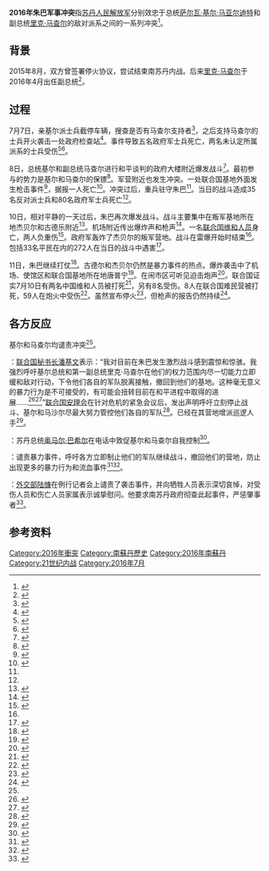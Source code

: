 {{Infobox military conflict
| conflict    = 2016年朱巴军事冲突
| partof      = [[南苏丹内战|南苏丹内战]]
| date        = 2016年7月7日 - 11日
| place       = [[南苏丹|南苏丹]][[朱巴|朱巴]]
| result      = 2016年7月11日宣布停火
| combatant1  = {{flagicon|SSD}} 南蘇丹官軍
| combatant2  = {{flagicon|SSD}} 南蘇丹叛軍
| commander1  = {{flagicon|SSD}} [[萨尔瓦·基尔·马亚尔迪特|萨尔瓦·基尔]]
| commander2  = {{flagicon|SSD}} [[里克·馬查爾|里克·馬查爾]]
| casualties3 = 279人死亡（33位平民，2名中国联合国维和部队）<ref>{{cite web|url=https://www.wsj.com/articles/violence-in-south-sudan-kills-chinese-u-n-peacekeeper-1468224678|title=Violence in South Sudan Kills Two Chinese U.N. Peacekeepers|first=Josh|last=Chin|website=WSJ|access-date=2019-09-16|archive-url=https://web.archive.org/web/20190524031934/https://www.wsj.com/articles/violence-in-south-sudan-kills-chinese-u-n-peacekeeper-1468224678|archive-date=2019-05-24|dead-url=no}}</ref>
}}
'''2016年朱巴军事冲突'''指[[苏丹人民解放军|苏丹人民解放军]]分别效忠于总统[[萨尔瓦·基尔·马亚尔迪特|萨尔瓦·基尔·马亚尔迪特]]和副总统[[里克·马查尔|里克·马查尔]]的敌对派系之间的一系列冲突<ref>{{cite web|publisher=Belfast Telegraph|date=2016-07-11|access-date=2016-07-11|url=http://www.belfasttelegraph.co.uk/news/world-news/civil-war-fears-as-as-heavy-arms-fire-rocks-south-sudan-capital-34872636.html?|agency=Associated Press|title=Civil war fears as as heavy arms fire rocks South Sudan capital,}}</ref>。

== 背景 ==
2015年8月，双方曾签署停火协议，尝试结束南苏丹内战。后来[[里克·马查尔|里克·马查尔]]于2016年4月出任副总统<ref>{{cite web|url=http://www.bbc.com/news/world-africa-36140423|title=South Sudan rebel chief Riek Machar sworn in as vice-president|date=2016-04-26|access-date=2016-07-11|publisher=BBC|archive-url=https://web.archive.org/web/20160704230446/http://www.bbc.com/news/world-africa-36140423|archive-date=2016-07-04|dead-url=no}}</ref>。

== 过程 ==
7月7日，亲基尔派士兵截停车辆，搜查是否有马查尔支持者<ref>{{cite web|url=http://www.reuters.com/article/us-south-sudan-security-casualties-idUSKCN0ZQ08J|title=Renewed fighting erupts in South Sudan as fears of civil war mount|first=Denis|last=Dumo|first2=Michelle|last2=Nichols|date=2016-07-10|accessdate=2016-07-11|publisher=Reuters|archive-url=https://web.archive.org/web/20160710231524/http://www.reuters.com/article/us-south-sudan-security-casualties-idUSKCN0ZQ08J|archive-date=2016-07-10|dead-url=no}}</ref>，之后支持马查尔的士兵开火袭击一处政府检查站<ref>{{cite web|url=http://www.bbc.com/news/world-africa-36744636|title=South Sudan: Heavy gunfire following death of soldiers|publisher=BBC|date=2016-07-08|accessdate=2016-07-09|archive-url=https://web.archive.org/web/20160708231859/http://www.bbc.com/news/world-africa-36744636|archive-date=2016-07-08|dead-url=no}}</ref>。事件导致五名政府军士兵死亡，两名未认定所属派系的士兵受伤<ref>{{cite web|accessdate=2016-07-10|publisher=Xinhua|date=2016-07-08|url=http://news.xinhuanet.com/english/2016-07/09/c_135499508.htm|title=South Sudan leaders appeal for calm after clashes in Juba|archive-url=https://web.archive.org/web/20160709145039/http://news.xinhuanet.com/english/2016-07/09/c_135499508.htm|archive-date=2016-07-09|dead-url=no}}</ref><ref name=":0">{{Cite news|url=http://www.nytimes.com/2016/07/11/world/africa/south-sudan-fighting.html|title=New Wave of Violence Ripples Through South Sudan’s Capital|last=Fortin|first=Jacey|date=2016-07-10|last2=Kron|first2=Josh|newspaper=The New York Times|issn=0362-4331|access-date=2016-07-11|archive-url=https://web.archive.org/web/20160710221455/http://www.nytimes.com/2016/07/11/world/africa/south-sudan-fighting.html|archive-date=2016-07-10|dead-url=no}}</ref>。

8日，总统基尔和副总统马查尔进行和平谈判的政府大楼附近爆发战斗<ref name="poiuyt">{{cite web|url=http://www.reuters.com/article/us-southsudan-security-idUSKCN0ZP075|title=At least 115 soldiers killed in South Sudan clashes: opposition|date=2016-07-09|accessdate=2016-07-09|publisher=Reuters|last=Dumo|first=Denis|last2=Biryabarema|first2=Elias|archive-url=https://web.archive.org/web/20160710021858/http://www.reuters.com/article/us-southsudan-security-idUSKCN0ZP075|archive-date=2016-07-10|dead-url=no}}</ref>。最初参与的势力是基尔和马查尔的保镖<ref>{{cite web|url=http://www.radioaustralia.net.au/international/2016-07-10/at-least-150-soldiers-killed-as-south-sudan-marks-fifth-independence-anniversary/1597512?|publisher=ABC|title=At least 150 soldiers killed as South Sudan marks fifth independence anniversary|date=2016-07-09|accessdate=2016-07-09|archive-url=https://web.archive.org/web/20160710151948/http://www.radioaustralia.net.au/international/2016-07-10/at-least-150-soldiers-killed-as-south-sudan-marks-fifth-independence-anniversary/1597512|archive-date=2016-07-10|dead-url=no}}</ref>。军营附近也发生冲突。一处联合国基地外面发生枪击事件<ref>{{cite web|publisher=Al Jazeera|url=http://www.aljazeera.com/news/2016/07/south-sudan-scores-dead-independence-anniversary-160709090438275.html|title=South Sudan: 'Scores dead' on independence anniversary|date=2016-07-09|access-date=2016-07-09|archive-url=https://web.archive.org/web/20160709120251/http://www.aljazeera.com/news/2016/07/south-sudan-scores-dead-independence-anniversary-160709090438275.html|archive-date=2016-07-09|dead-url=no}}</ref>，据报一人死亡<ref>{{cite web|publisher=Gulf Today|url=http://gulftoday.ae/portal/86bfdc4d-b832-49bb-826f-0f7c149a40bd.aspx?|title=S.Sudan clashes kill over 150 soldiers|date=2016-07-09|access-date=2016-07-09|archive-url=https://web.archive.org/web/20160709211409/http://gulftoday.ae/portal/86bfdc4d-b832-49bb-826f-0f7c149a40bd.aspx|archive-date=2016-07-09|dead-url=yes}}</ref>。冲突过后，重兵驻守朱巴<ref name="poiuyt"/>。当日的战斗造成35名反对派士兵和80名政府军士兵死亡<ref name="poiuyt"/>。

10日，相对平静的一天过后，朱巴再次爆发战斗。战斗主要集中在叛军基地所在地杰贝尔和古德乐附近<ref>{{cite web|url=http://www.ctvnews.ca/world/renewed-fighting-breaks-out-across-south-sudan-capital-1.2980833|title=Renewed fighting breaks out across South Sudan capital|date=2016-07-10|publisher=CTV|access-date=2016-07-10|archive-url=https://web.archive.org/web/20190912101632/https://www.ctvnews.ca/world/heavy-arms-fire-rocks-south-sudan-capital-many-casualties-1.2980833|archive-date=2019-09-12|dead-url=no}}</ref>。机场附近传出爆炸声和枪声<ref>{{cite web|url=http://www.aljazeera.com/news/2016/07/south-sudan-fighting-gunfire-erupts-juba-160710064423699.html|title=South Sudan fighting: Gunfire erupts again in Juba|date=2016-07-10|access-date=2016-07-10|publisher=Al Jazeera|archive-url=https://web.archive.org/web/20160710081655/http://www.aljazeera.com/news/2016/07/south-sudan-fighting-gunfire-erupts-juba-160710064423699.html|archive-date=2016-07-10|dead-url=no}}</ref>。一名[[联合国维和部队|联合国维和人员]]身亡，两人负重伤<ref>{{cite web|publisher=Reuters|url=http://www.reuters.com/article/us-south-sudan-security-casualties-idUSKCN0ZQ08J|title=Renewed fighting erupts in South Sudan as fears of civil war mount|last=Dumo|first=Denis|date=2016-07-10|access-date=2016-07-10|archive-url=https://web.archive.org/web/20160710092458/http://www.reuters.com/article/us-south-sudan-security-casualties-idUSKCN0ZQ08J|archive-date=2016-07-10|dead-url=no}}</ref>。政府军轰炸了杰贝尔的叛军营地。战斗在雷爆开始时结束<ref name="a"/>。包括33名平民在内的272人在当日的战斗中遇害<ref>{{cite web|title=Up to 272 dead in South Sudan, mortars & RPGs fired near UN compound|url=https://www.rt.com/news/350438-south-sudan-fighting-un/|website=rt.com|publisher=Russia Today|accessdate=2016-07-11|archive-url=https://web.archive.org/web/20160711114357/https://www.rt.com/news/350438-south-sudan-fighting-un/|archive-date=2016-07-11|dead-url=no}}</ref>。

11日，朱巴继续打仗<ref>{{cite web|url=http://www.bbc.com/news/world-africa-36762831|title=South Sudan: Clashes erupt in Juba hours after UN plea|publisher=BBC|date=2016-07-11|access-date=2016-07-11|archive-url=https://web.archive.org/web/20160711222702/http://www.bbc.com/news/world-africa-36762831|archive-date=2016-07-11|dead-url=no}}</ref>。古德尔和杰贝尔仍然是暴力事件的热点。爆炸袭击中了机场、使馆区和联合国基地所在地唐普宁<ref>{{cite web|publisher=France 24|url=http://www.france24.com/en/20160711-south-sudan-very-heavy-fighting-juba-kiir-machar?|title=Explosions and heavy weapons gunfire shook South Sudan's capital, Juba, Monday in the fifth day of clashes between government and opposition forces, raising the spectre of a return to civil war.|date=2016-07-11|access-date=2016-07-11|archive-url=https://web.archive.org/web/20160711200539/http://www.france24.com/en/20160711-south-sudan-very-heavy-fighting-juba-kiir-machar|archive-date=2016-07-11|dead-url=no}}</ref>。在闹市区可听见迫击炮声<ref>{{cite web|url=http://www.aljazeera.com/news/2016/07/south-sudan-security-council-demands-ceasefire-160711043656662.html|title=South Sudan crisis: Renewed fighting in Juba|date=2015-07-11|publisher=Al Jazeera|access-date=2016-07-11|archive-url=https://web.archive.org/web/20160711080625/http://www.aljazeera.com/news/2016/07/south-sudan-security-council-demands-ceasefire-160711043656662.html|archive-date=2016-07-11|dead-url=no}}</ref>。联合国证实7月10日有两名中国维和人员被打死<ref>{{cite web|url=http://news.xinhuanet.com/english/2016-07/11/c_135505093.htm?|title=Two Chinese UN peacekeepers killed in South Sudan capital fighting|publisher=新华社|date=2016-07-11|access-date=20016-07-11|archive-url=https://web.archive.org/web/20160712130618/http://news.xinhuanet.com/english/2016-07/11/c_135505093.htm|archive-date=2016-07-12|dead-url=no}}</ref>，另有8名受伤。8人在联合国难民营被打死，59人在炮火中受伤<ref>{{cite web|publisher=CBC|date=2016-07-11|access-date=2016-07-11|last=Thompson|first=Carolyn|title='A tent cannot stop a bullet': 8 killed and dozens injured at UN camp in South Sudan|url=http://www.cbc.ca/news/world/south-sudan-violence-jaba-ceasefire-1.3674019?cmp=rss|archive-url=https://web.archive.org/web/20160714203531/http://www.cbc.ca/news/world/south-sudan-violence-jaba-ceasefire-1.3674019?cmp=rss|archive-date=2016-07-14|dead-url=no}}</ref>。虽然宣布停火<ref>{{cite web|url=http://www.aljazeera.com/news/2016/07/south-sudan-president-declares-unilateral-ceasefire-160711151349444.html|access-date=2016-07-12|date=2016-07-11|publisher=Al Jazeera|title=South Sudan's warring factions declare ceasefire|archive-url=https://web.archive.org/web/20160711182907/http://www.aljazeera.com/news/2016/07/south-sudan-president-declares-unilateral-ceasefire-160711151349444.html|archive-date=2016-07-11|dead-url=no}}</ref>，但枪声的报告仍然持续<ref name="z">{{cite web|publisher=BBC|title=South Sudan clashes: Salva Kiir and Riek Machar order ceasefire|url=http://www.bbc.com/news/world-africa-36763076|date=2016-07-11|access-date=2016-07-12|archive-url=https://web.archive.org/web/20160713062245/http://www.bbc.com/news/world-africa-36763076|archive-date=2016-07-13|dead-url=no}}</ref>。

== 各方反应 ==
基尔和马查尔均谴责冲突<ref name="poiuyt"/>。

{{flag|UN}}：[[联合国秘书长|联合国秘书长]][[潘基文|潘基文]]表示：“我对目前在朱巴发生激烈战斗感到震惊和惊骇。我强烈呼吁基尔总统和第一副总统里克·马查尔在他们的权力范围内尽一切能力立即缓和敌对行动，下令他们各自的军队脱离接触，撤回到他们的基地。这种毫无意义的暴力行为是不可接受的，有可能会扭转目前在和平进程中取得的进展......<ref name="a">{{cite web|publisher=Japan Times|date=2016-07-11|access-date=2016-07-11|url=http://www.japantimes.co.jp/news/2016/07/11/world/south-sudan-fears-return-civil-war-heavy-fighting-erupts-anew-juba-thousands-flee/?#.V4Lh07srK01|title=South Sudan fears return to civil war as heavy fighting erupts anew in Juba, thousands flee|archive-url=https://web.archive.org/web/20160714202741/http://www.japantimes.co.jp/news/2016/07/11/world/south-sudan-fears-return-civil-war-heavy-fighting-erupts-anew-juba-thousands-flee#.V4Lh07srK01|archive-date=2016-07-14|dead-url=no}}</ref><ref>{{cite web|url=http://www.un.org/sg/statements/index.asp?nid=9872|title=Statement by the Secretary-General on South Sudan|date=2016-07-10|access-date=2016-07-11|publisher=UN|archive-url=https://web.archive.org/web/20160711114332/http://www.un.org/sg/statements/index.asp?nid=9872|archive-date=2016-07-11|dead-url=no}}</ref>”[[联合国安理会|联合国安理会]]在针对危机的紧急会议后，发出声明呼吁立刻停止战斗、基尔和马沙尔尽最大努力管控他们各自的军队<ref>{{cite web|url=http://www.un.org/apps/news/story.asp?NewsID=54426#.V4MMgriGOUk|title=Security Council condemns fighting in Juba, demands South Sudan's leaders prevent spread of violence|publisher=UN News Centre|date=2016-07-10|access-date=2016-07-11|archive-url=https://web.archive.org/web/20160711114251/http://www.un.org/apps/news/story.asp?NewsID=54426#.V4MMgriGOUk|archive-date=2016-07-11|dead-url=no}}</ref>。{{le|联合国驻南苏丹特派团|United Nations Mission in South Sudan}}已经在其营地增派巡逻人手<ref>{{Cite web|url=http://www.theguardian.com/world/2016/jul/10/south-sudan-capital-juba-violence-salva-kiir|title=More than 300 dead as South Sudan capital is rocked by violence|last=Burke|first=Jason|date=2016-07-11|website=the Guardian|access-date=2016-07-11|archive-url=https://web.archive.org/web/20160710214211/https://www.theguardian.com/world/2016/jul/10/south-sudan-capital-juba-violence-salva-kiir|archive-date=2016-07-10|dead-url=no}}</ref>。

{{flag|Sudan}}：苏丹总统[[奥马尔·巴希尔|奥马尔·巴希尔]]在电话中敦促基尔和马查尔自我控制<ref>{{cite web|publisher=新华社|title=Khartoum expresses deep concern over conflicts in S. Sudan|url=http://news.xinhuanet.com/english/2016-07/11/c_135502590.htm?|date=2016-07-10|access-date=2016-07-11|language=en|archive-url=https://web.archive.org/web/20160711121149/http://news.xinhuanet.com/english/2016-07/11/c_135502590.htm|archive-date=2016-07-11|dead-url=no}}</ref>。

{{flag|USA}}：谴责暴力事件，呼吁各方立即制止他们的军队继续战斗，撤回他们的营地，防止出现更多的暴力行为和流血事件<ref>{{Cite web|url=http://www.itv.com/news/update/2016-07-11/us-demands-an-immediate-end-to-south-sudan-violence/?|title=US demands an immediate end to South Sudan violence|access-date=2016-07-11|archive-url=https://web.archive.org/web/20160712131722/http://www.itv.com/news/update/2016-07-11/us-demands-an-immediate-end-to-south-sudan-violence/|archive-date=2016-07-12|dead-url=no}}</ref><ref>{{Cite web|url=http://www.state.gov/r/pa/prs/ps/2016/07/259511.htm?|title=South Sudan: United States Demands an Immediate End to Fighting in South Sudan|access-date=2016-07-11|archive-url=https://web.archive.org/web/20160712042106/http://www.state.gov/r/pa/prs/ps/2016/07/259511.htm|archive-date=2016-07-12|dead-url=yes}}</ref>。

{{flag|CHN}}：[[中华人民共和国外交部|外交部]][[陆慷|陆慷]]在例行记者会上谴责了袭击事件，并向牺牲人员表示深切哀悼，对受伤人员和伤亡人员家属表示诚挚慰问。他要求南苏丹政府彻查此起事件，严惩肇事者<ref>{{cite web|url=http://www.fmprc.gov.cn/web/fyrbt_673021/t1379147.shtml|title=2016年7月11日外交部发言人陆慷主持例行记者会|website=中华人民共和国外交部网站|date=2016-07-11|access-date=2016-07-12|archive-url=https://web.archive.org/web/20160712122518/http://www.fmprc.gov.cn/web/fyrbt_673021/t1379147.shtml|archive-date=2016-07-12|dead-url=no}}</ref>。

== 参考资料 ==
{{Wikinews|南蘇丹戰火殺三百 維和部隊亦遭殃}}
{{reflist|2}}

[[Category:2016年衝突|Category:2016年衝突]]
[[Category:南蘇丹歷史|Category:南蘇丹歷史]]
[[Category:2016年南蘇丹|Category:2016年南蘇丹]]
[[Category:21世纪内战|Category:21世纪内战]]
[[Category:2016年7月|Category:2016年7月]]
